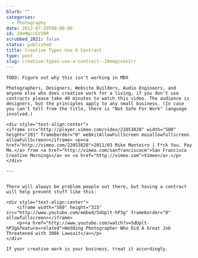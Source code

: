 ```yaml
---
blurb: ""
categories:
  - Photography
date: 2012-07-29T00:00:00
id: 20eMgccEV1RR
scrubbed_2021: false
status: published
title: Creative Types Use A Contract
type: post
slug: creative-types-use-a-contract--20emgccev1rr
---
```


```
TODO: Figure out why this isn't working in MDX

Photographers, Designers, Website Builders, Audio Engineers, and anyone else who does creative work for a living, if you don't use contracts please take 40 minutes to watch this video. The audience is designers, but the principles apply to any small business. (In case you can't tell from the title, there is "Not Safe For Work" language involved.)

<div style="text-align:center">
<iframe src="http://player.vimeo.com/video/22053820" width="500" height="281" frameborder="0" webkitAllowFullScreen mozallowfullscreen allowFullScreen></iframe> <p><a href="http://vimeo.com/22053820">2011/03 Mike Monteiro | F*ck You. Pay Me.</a> from <a href="http://vimeo.com/sanfranciscocm">San Francisco Creative Mornings</a> on <a href="http://vimeo.com">Vimeo</a>.</p>
</div>

---


There will always be problem people out there, but having a contract will help prevent stuff like this:

<div style="text-align:center">
	<iframe width="560" height="315" src="http://www.youtube.com/embed/5dUplt-hP3g" frameborder="0" allowfullscreen></iframe>	
	<p><a href="http://www.youtube.com/watch?v=5dUplt-hP3g&feature=related">Wedding Photographer Who Did A Great Job Threatened with 300k Lawsuit</a></p>
</div>

If your creative work is your business, treat it accordingly.
```